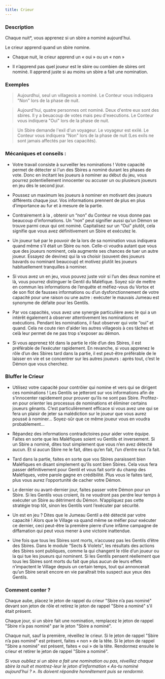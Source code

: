 ```yaml
---
title: Crieur
---
```



<Role CRIEUR header />

### Description

Chaque nuit*, vous apprenez si un sbire a nominé aujourd'hui.

Le crieur apprend quand un sbire nomine.

-   Chaque nuit, le crieur apprend un « oui » ou un « non »

-   Il n’apprend pas quel joueur est le sbire ou combien de sbires ont nominé. Il apprend juste si au moins un sbire a fait une nomination.

### Exemples

> Aujourdhui, seul un villageois a nominé. Le Conteur vous indiquera "Non" lors de la phase de nuit.

> Aujourd'hui, quatre personnes ont nominé. Deux d'entre eux sont des sbires. Il y a beuacoup de votes mais peu d'executions. Le Conteur vous indiquera "Oui" lors de la phase de nuit.

> Un Sbire demande l'exil d'un voyageur. Le voyageur est exilé. Le Conteur vous indiquera "Non" lors de la phase de nuit (Les exils ne sont jamais affectés par les capacités).

### Mécaniques et conseils :

- Votre travail consiste à surveiller les nominations ! Votre capacité permet de détecter si l'un des Sbires a nominé durant les phases de vote. Donc en incitant les joueurs à nominer au début du jeu, vous pourrez potentiellement innocenter ou accuser un ou plusieurs joueurs en jeu dès le second jour.

- Poussez un maximum les joueurs à nominer en motivant des joueurs différents chaque jour. Vos informations prennent de plus en plus d’importance au fur et à mesure de la partie.

- Contrairement à la <Role VOYANTE />, obtenir un “non” du Conteur ne vous donne pas beaucoup d’informations. Un “non” peut signifier aussi qu’un Démon se trouve parmi ceux qui ont nominé. Capitalisez sur un “Oui” plutôt, cela signifie que vous avez définitivement un Sbire et exécutez le.    

- Un joueur tué par le pouvoir de la <Role SORCIERE /> lors de sa nomination vous indiquera quand même s'il était un Sbire ou non. Celle-ci voudra autant que vous que des joueurs nominent, cela augmente ses chances de tuer un autre joueur. Essayez de devinez qui la <Role SORCIERE /> va choisir (souvent des joueurs bavards ou nominant beaucoup) et motivez plutôt les joueurs habituellement tranquilles à nominer. 

- Si vous avez un <Role JUMEAU_MALEFIQUE /> en jeu, vous pouvez juste voir si l’un des deux nomine et là, vous pourrez distinguer le Gentil du Maléfique. Soyez sûr de mettre en commun les informations de l’enquête et méfiez-vous du Vortox et de son flot de fausses informations ou d’un dysfonctionnement de votre capacité pour une raison ou une autre : exécuter le mauvais Jumeau est synonyme de défaite pour les Gentils.

- Par vos capacités, vous avez une synergie particulière avec le <Role FLEURISTE /> qui a un intérêt également à observer attentivement les nominations et exécutions. Pendant les nominations, il faut observer qui vote “oui” et quand. Cela ne coute rien d'aider les autres villageois à ces tâches et celà leur permet de ne pas trop s'exposer au démon.

- Si vous apprenez tôt dans la partie le rôle d’un des Sbires, il est préférable de l’exécuter rapidement. En revanche, si vous apprenez le rôle d’un des Sbires tard dans la partie, il est peut-être préférable de le laisser en vie et se concentrer sur les autres joueurs : après tout, c’est le Démon que vous cherchez.

### Bluffer le Crieur

- Utilisez votre capacité pour contrôler qui nomine et vers qui se dirigent ces nominations ! Les Gentils se jetteront sur vos informations afin de s’innocenter rapidement pour prouver qu’ils ne sont pas Sbire. Profitez-en pour orienter les processus de nominations et éliminer certains joueurs gênants. C’est particulièrement efficace si vous avez une <Role SORCIERE /> qui se fera un plaisir de jeter sa malédiction sur le joueur que vous aurez poussé à nominer… Soyez-sûr que ce même joueur vous en voudra probablement... 

- Répandez des informations contradictoires pour aider votre équipe. Faites en sorte que les Maléfiques soient vu Gentils et inversement. Si un Sbire a nominé, dites tout simplement que vous n’en avez détecté aucun. Et si aucun Sbire ne le fait, dites qu’en fait, l’un d’entre eux l’a fait.

- Tard dans la partie, faites en sorte que vos Sbires paraissent bien Maléfiques en disant simplement qu’ils sont bien Sbires. Cela vous fera passer définitivement pour Gentil et vous fait sortir du champ des Maléfiques, votre parole gagne en crédibilité. Plus vous le faites tard, plus vous aurez l’opportunité de cacher votre Démon.

- Le dernier ou avant-dernier jour, faites passer votre Démon pour un Sbire. Si les Gentils vous croient, ils ne voudront pas perdre leur temps à exécuter un Sbire au détriment du Démon. N’appliquez pas cette stratégie trop tôt, sinon les Gentils vont l’exécuter par sécurité.

- Un <Role JUMEAU_MALEFIQUE /> est en jeu ? Dites que le Jumeau Gentil a été détecté par votre capacité ! Alors que le Village va quand même se méfier pour exécuter ce dernier, ceci peut-être la première pierre d’une infâme campagne de diffamation qui peut vous mener à une victoire inattendue.

- Une fois que tous les Sbires sont morts, n’accusez pas les Gentils d’être des Sbires. Dans le module “Sects & Violets”, les résultats des actions des Sbires sont publiques, comme la <Role VIEILLE_CHOUETTE /> qui changent le rôle d’un joueur ou la <Role SORCIERE /> qui tue les joueurs qui nominent.  Si les Gentils pensent réellement que tous les Sbires sont morts du fait que plus aucun de leurs effets n’impactent le Village depuis un certain temps, tout <Role CRIEUR /> qui annoncerait qu’un Sbire serait encore en vie paraîtrait très suspect aux yeux des Gentils.      

### Comment conter ?

Chaque aube, placez le jeton de rappel du crieur "Sbire n’a pas nominé"  devant son jeton de rôle et retirez le jeton de rappel "Sbire a nominé" s’il était présent.

Chaque jour, si un sbire fait une nomination, remplacez le jeton de rappel "Sbire n’a pas nominé"  par le jeton "Sbire a nominé".

Chaque nuit, sauf la première, réveillez le crieur. Si le jeton de rappel "Sbire n’a pas nominé" est présent, faites « non » de la tête. Si le jeton de rappel "Sbire a nominé" est présent, faites « oui » de la tête. Rendormez ensuite le crieur et retirer le jeton de rappel "Sbire a nominé".

_Si vous oubliez si un sbire a fait une nomination ou pas, réveillez chaque sbire la nuit et montrez-leur le jeton d’information « As-tu nominé aujourd’hui ? ». Ils doivent répondre honnêtement puis se rendormir._